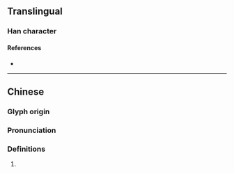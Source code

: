 {{character info}}
==Translingual==

===Han character===
{{Han char|rn=27|rad=厂|as=05|sn=7|four=|canj=MRP|ids=⿸厂叱}}

====References====
* {{Han ref|kx=0161.061|dj=0367.291|hdz=10070.021|uh=5391|ud=21393}}

----

==Chinese==
{{zh-forms}}

===Glyph origin===
{{Han etym}}

===Pronunciation===
{{zh-pron
|m=yá
|cat=
}}

===Definitions===
{{zh-hanzi}}

# {{rfdef|zh}}